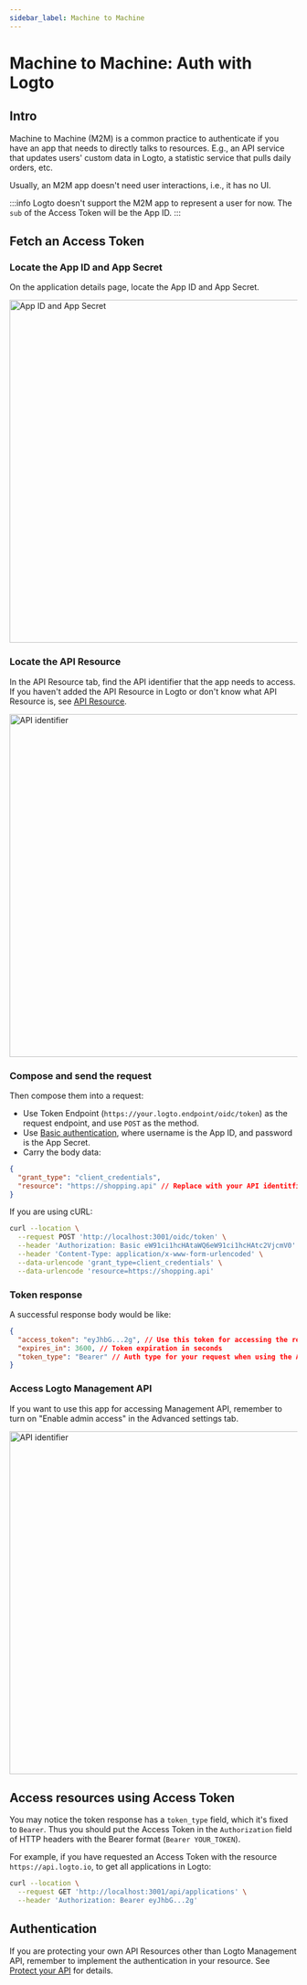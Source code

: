 ```yaml
---
sidebar_label: Machine to Machine
---
```



# Machine to Machine: Auth with Logto

<AppNote type="Machine to Machine" />

## Intro

Machine to Machine (M2M) is a common practice to authenticate if you have an app that needs to directly talks to resources. E.g., an API service that updates users' custom data in Logto, a statistic service that pulls daily orders, etc.

Usually, an M2M app doesn't need user interactions, i.e., it has no UI.

:::info
Logto doesn't support the M2M app to represent a user for now. The `sub` of the Access Token will be the App ID.
:::

## Fetch an Access Token

### Locate the App ID and App Secret

On the application details page, locate the App ID and App Secret.

<img alt="App ID and App Secret" src={AppIdSecretSrc} width="600px" />

### Locate the API Resource

In the API Resource tab, find the API identifier that the app needs to access. If you haven't added the API Resource in Logto or don't know what API Resource is, see [API Resource](/docs/references/resources).

<img alt="API identifier" src={AppIdentifierSrc} width="600px" />

### Compose and send the request

Then compose them into a request:

- Use Token Endpoint (`https://your.logto.endpoint/oidc/token`) as the request endpoint, and use `POST` as the method.
- Use [Basic authentication](https://developer.mozilla.org/en-US/docs/Web/HTTP/Headers/Authorization#basic_authentication), where username is the App ID, and password is the App Secret.
- Carry the body data:

```json
{
  "grant_type": "client_credentials",
  "resource": "https://shopping.api" // Replace with your API identitfier
}
```

If you are using cURL:

```bash
curl --location \
  --request POST 'http://localhost:3001/oidc/token' \
  --header 'Authorization: Basic eW91ci1hcHAtaWQ6eW91ci1hcHAtc2VjcmV0' \
  --header 'Content-Type: application/x-www-form-urlencoded' \
  --data-urlencode 'grant_type=client_credentials' \
  --data-urlencode 'resource=https://shopping.api'
```

### Token response

A successful response body would be like:

```json
{
  "access_token": "eyJhbG...2g", // Use this token for accessing the resource
  "expires_in": 3600, // Token expiration in seconds
  "token_type": "Bearer" // Auth type for your request when using the Access Token
}
```

### Access Logto Management API

If you want to use this app for accessing Management API, remember to turn on "Enable admin access" in the Advanced settings tab.

<img alt="API identifier" src={EnableAdminAccessSrc} width="600px" />

## Access resources using Access Token

You may notice the token response has a `token_type` field, which it's fixed to `Bearer`. Thus you should put the Access Token in the `Authorization` field of HTTP headers with the Bearer format (`Bearer YOUR_TOKEN`).

For example, if you have requested an Access Token with the resource `https://api.logto.io`, to get all applications in Logto:

```bash
curl --location \
  --request GET 'http://localhost:3001/api/applications' \
  --header 'Authorization: Bearer eyJhbG...2g'
```

## Authentication

If you are protecting your own API Resources other than Logto Management API, remember to implement the authentication in your resource. See [Protect your API](/docs/recipes/protect-your-api#validate-the-api-requests-authorization-token) for details.

